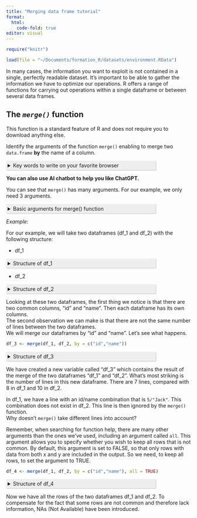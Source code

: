 ```yaml
---
title: "Merging data frame tutorial"
format:
  html:
    code-fold: true
editor: visual
---
```


```{=html}
<style>
  details > summary {
    padding: 4px;
    width: 400px;
    background-color: #eeeeee;
    border: none;
    box-shadow: 1px 1px 2px #bbbbbb;
    cursor: pointer;
  }
  details > p {
    background-color: #E0F8EC;
    padding: 4px;
    margin: 0;
    box-shadow: 1px 1px 2px #bbbbbb;
  }
</style>
```
```r
require("knitr")
```

```r
load(file = "~/Documents/formation_R/datasets/environment.RData")
```

In many cases, the information you want to exploit is not contained in a single, perfectly readable dataset. It's important to be able to gather the information we have to optimize our operations. R offers a range of functions for carrying out operations within a single dataframe or between several data frames.

## The *`merge()`* function

This function is a standard feature of R and does not require you to download anything else.

Identify the arguments of the function `merge()` enabling to merge two `data.frame` **by** the name of a column.

<details>

  <summary>Key words to write on your favorite browser</summary>

`How to merge two data.frame in R using merge()`

</details>

**You can also use AI chatbot to help you like ChatGPT.**

You can see that `merge()` has many arguments. For our example, we only need 3 arguments.

<details>

  <summary>Basic arguments for merge() function</summary>

-   "x" : it will take the first dataframe
-   "y" : it will take the second dataframe
-   "by" : this argument is used to specify the column from which the dataframes are to be assembled.

This third argument is really important. This means that to use the merge function on our two dataframes, there must be a column in common between the two. We can also have several columns in common.

</details>

*Example:*

For our example, we will take two dataframes (df_1 and df_2) with the following structure:

-   df_1

<details>

  <summary>Structure of df_1</summary>

```
  id   name month_salary
1  1 Andrew         1560
2  2  Susan         1263
3  3   John         1576
4  4    Joe         1502
5  5   Jack         1684
6  6  Jacob         1774
7  7   Mary         1715
8  8   Kate         1564
```
</details>

-   df_2

<details>

  <summary>Structure of df_2</summary>

```
  id       name age       position
1  1     Andrew  59            CTO
2  2      Susan  59            CFO
3  3       John  54 Administrative
4  4        Joe  50     Technician
5  6      Jacob  62     Technician
6  7       Mary  53     Technician
7  8       Kate  58     Technician
8  9 Jacqueline  39     Technician
9 10        Ivy  61     Technician
```
</details>

Looking at these two dataframes, the first thing we notice is that there are two common columns, “id” and “name”. Then each dataframe has its own columns.\
The second observation we can make is that there are not the same number of lines between the two dataframes.\
We will merge our dataframes by "id" and "name". Let's see what happens.

```r
df_3 <- merge(df_1, df_2, by = c("id","name"))
```
<details>
  <summary>Structure of df_3</summary>

```
  id   name month_salary age       position
1  1 Andrew         1560  59            CTO
2  2  Susan         1263  59            CFO
3  3   John         1576  54 Administrative
4  4    Joe         1502  50     Technician
5  6  Jacob         1774  62     Technician
6  7   Mary         1715  53     Technician
7  8   Kate         1564  58     Technician
```
</details>

We have created a new variable called “df_3” which contains the result of the merge of the two dataframes “df_1” and “df_2”. What's most striking is the number of lines in this new dataframe. There are 7 lines, compared with 8 in df_1 and 10 in df_2.

In df_1, we have a line with an id/name combination that is `5/"Jack"`. This combination does not exist in df_2. This line is then ignored by the `merge()` function.\
Why doesn't `merge()` take different lines into account?

Remember, when searching for function help, there are many other arguments than the ones we've used, including an argument called `all`.
This argument allows you to specify whether you wish to keep all rows that is not common. By default, this argument is set to FALSE, so that only rows with data from both x and y are included in the output. So we need, to keep all rows, to set the argument to TRUE.

```r
df_4 <- merge(df_1, df_2, by = c("id","name"), all = TRUE)
```

<details>
  <summary>Structure of df_4</summary>

```
   id       name month_salary age       position
1   1     Andrew         1560  59            CTO
2   2      Susan         1263  59            CFO
3   3       John         1576  54 Administrative
4   4        Joe         1502  50     Technician
5   5       Jack         1684  NA           <NA>
6   6      Jacob         1774  62     Technician
7   7       Mary         1715  53     Technician
8   8       Kate         1564  58     Technician
9   9 Jacqueline           NA  39     Technician
10 10        Ivy           NA  61     Technician
```
</details>

Now we have all the rows of the two dataframes df_1 and df_2. To compensate for the fact that some rows are not common and therefore lack information, NAs (Not Available) have been introduced. 